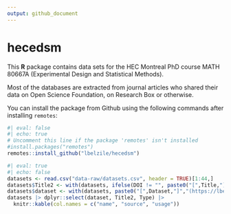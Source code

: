 ```yaml
---
output: github_document
---
```


# hecedsm

This **R** package contains data sets for the HEC Montreal PhD course MATH 80667A (Experimental Design and Statistical Methods).

Most of the databases are extracted from journal articles who shared their data on Open Science Foundation, on Research Box or otherwise.


You can install the package from Github using the following commands after installing `remotes`:

```r
#| eval: false
#| echo: true
# Uncomment this line if the package 'remotes' isn't installed
#install.packages("remotes") 
remotes::install_github("lbelzile/hecedsm")
```

```r
#| eval: true
#| echo: false
datasets <- read.csv("data-raw/datasets.csv", header = TRUE)[1:44,]
datasets$Title2 <- with(datasets, ifelse(DOI != "", paste0("[",Title,"]","(https://doi.org/", DOI, ")"), Title))
datasets$dataset <- with(datasets, paste0("[",Dataset,"]","(https://lbelzile.github.io/hecedsm/reference/", Dataset,".html)"))
datasets |> dplyr::select(dataset, Title2, Type) |>
  knitr::kable(col.names = c("name", "source", "usage"))

```
